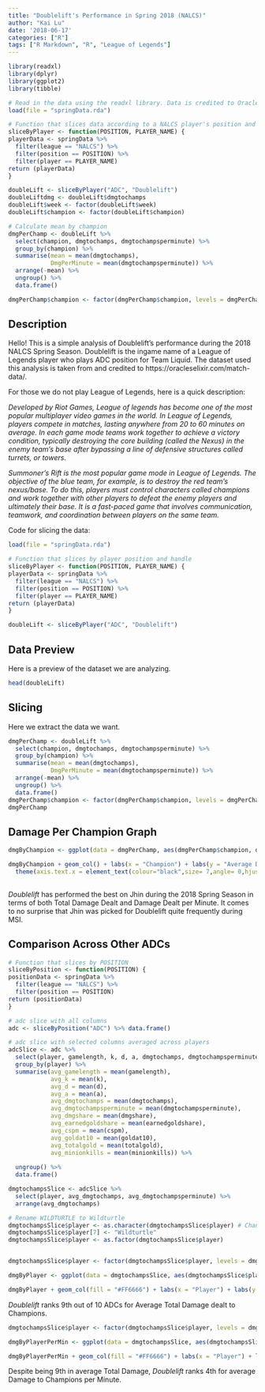 ```yaml
---
title: "Doublelift's Performance in Spring 2018 (NALCS)"
author: "Kai Lu"
date: '2018-06-17'
categories: ["R"]
tags: ["R Markdown", "R", "League of Legends"]
---
```


```r
library(readxl)
library(dplyr)
library(ggplot2)
library(tibble)
```

```r
# Read in the data using the readxl library. Data is credited to Oracles Elixir
load(file = "springData.rda")

# Function that slices data according to a NALCS player's position and player handle
sliceByPlayer <- function(POSITION, PLAYER_NAME) {
playerData <- springData %>% 
  filter(league == "NALCS") %>% 
  filter(position == POSITION) %>% 
  filter(player == PLAYER_NAME)
return (playerData)
}

doubleLift <- sliceByPlayer("ADC", "Doublelift")
doubleLiftdmg <- doubleLift$dmgtochamps
doubleLift$week <- factor(doubleLift$week)
doubleLift$champion <- factor(doubleLift$champion)

# Calculate mean by champion
dmgPerChamp <- doubleLift %>% 
  select(champion, dmgtochamps, dmgtochampsperminute) %>%
  group_by(champion) %>%
  summarise(mean = mean(dmgtochamps),
            DmgPerMinute = mean(dmgtochampsperminute)) %>% 
  arrange(-mean) %>% 
  ungroup() %>% 
  data.frame()

dmgPerChamp$champion <- factor(dmgPerChamp$champion, levels = dmgPerChamp$champion[order(-dmgPerChamp$mean)])
```

## Description

Hello! This is a simple analysis of Doublelift's performance during the 2018 NALCS Spring Season. Doublelift is the ingame name of a League of Legends player who plays ADC position for Team Liquid. The dataset used this analysis is taken from and credited to https://oracleselixir.com/match-data/.

For those we do not play League of Legends, here is a quick description:

*Developed by Riot Games, League of legends has become one of the most popular multiplayer video games in the world. In League of Legends, players compete in matches, lasting anywhere from 20 to 60 minutes on average. In each game mode teams work together to achieve a victory condition, typically destroying the core building (called the Nexus) in the enemy team's base after bypassing a line of defensive structures called turrets, or towers.*

*Summoner's Rift is the most popular game mode in League of Legends. The objective of the blue team, for example, is to destroy the red team’s nexus/base. To do this, players must control characters called champions and work together with other players to defeat the enemy players and ultimately their base. It is a fast-paced game that involves communication, teamwork, and coordination between players on the same team.*

Code for slicing the data:
```r
load(file = "springData.rda")
```
```r
# Function that slices by player position and handle
sliceByPlayer <- function(POSITION, PLAYER_NAME) {
playerData <- springData %>% 
  filter(league == "NALCS") %>% 
  filter(position == POSITION) %>% 
  filter(player == PLAYER_NAME)
return (playerData)
}
```

```r
doubleLift <- sliceByPlayer("ADC", "Doublelift")
```

## Data Preview
Here is a preview of the dataset we are analyzing.
```r
head(doubleLift)
```

## Slicing

Here we extract the data we want.
```r
dmgPerChamp <- doubleLift %>% 
  select(champion, dmgtochamps, dmgtochampsperminute) %>%
  group_by(champion) %>%
  summarise(mean = mean(dmgtochamps),
            DmgPerMinute = mean(dmgtochampsperminute)) %>% 
  arrange(-mean) %>% 
  ungroup() %>% 
  data.frame()
dmgPerChamp$champion <- factor(dmgPerChamp$champion, levels = dmgPerChamp$champion[order(-dmgPerChamp$mean)])
dmgPerChamp
```

## Damage Per Champion Graph

```r
dmgByChampion <- ggplot(data = dmgPerChamp, aes(dmgPerChamp$champion, dmgPerChamp$mean, fill = dmgPerChamp$DmgPerMinute))

dmgByChampion + geom_col() + labs(x = "Champion") + labs(y = "Average Damage dealt to Champions") + labs(fill = "Damage / Minute") + ggtitle("Graph of Doublelift's Average Damage Dealt by Champion") + theme(plot.title = element_text(hjust = 0.5)) +
  theme(axis.text.x = element_text(colour="black",size= 7,angle= 0,hjust=.5,vjust=.5,face="plain"))
        
```

*Doublelift* has performed the best on Jhin during the 2018 Spring Season in terms of both Total Damage Dealt and Damage Dealt per Minute. It comes to no surprise that Jhin was picked for Doublelift quite frequently during MSI. 

## Comparison Across Other ADCs  

```r
# Function that slices by POSITION
sliceByPosition <- function(POSITION) {
positionData <- springData %>% 
  filter(league == "NALCS") %>% 
  filter(position == POSITION) 
return (positionData)
}
```

```r
# adc slice with all columns
adc <- sliceByPosition("ADC") %>% data.frame()

# adc slice with selected columns averaged across players
adcSlice <- adc %>% 
  select(player, gamelength, k, d, a, dmgtochamps, dmgtochampsperminute, dmgshare, earnedgoldshare, cspm, goldat10, totalgold, minionkills) %>% 
  group_by(player) %>%
  summarise(avg_gamelength = mean(gamelength),
            avg_k = mean(k),
            avg_d = mean(d),
            avg_a = mean(a),
            avg_dmgtochamps = mean(dmgtochamps),
            avg_dmgtochampsperminute = mean(dmgtochampsperminute),
            avg_dmgshare = mean(dmgshare),
            avg_earnedgoldshare = mean(earnedgoldshare),
            avg_cspm = mean(cspm),
            avg_goldat10 = mean(goldat10),
            avg_totalgold = mean(totalgold),
            avg_minionkills = mean(minionkills)) %>% 
  
  ungroup() %>% 
  data.frame()

```

```r
dmgtochampsSlice <- adcSlice %>% 
  select(player, avg_dmgtochamps, avg_dmgtochampsperminute) %>% 
  arrange(avg_dmgtochamps)

# Rename WILDTURTLE to Wildturtle
dmgtochampsSlice$player <- as.character(dmgtochampsSlice$player) # Change to character first
dmgtochampsSlice$player[7] <- "Wildturtle"
dmgtochampsSlice$player <- as.factor(dmgtochampsSlice$player)


dmgtochampsSlice$player <- factor(dmgtochampsSlice$player, levels = dmgtochampsSlice$player[order(-dmgtochampsSlice$avg_dmgtochamps)])

dmgByPlayer <- ggplot(data = dmgtochampsSlice, aes(dmgtochampsSlice$player, dmgtochampsSlice$avg_dmgtochamps))

dmgByPlayer + geom_col(fill = "#FF6666") + labs(x = "Player") + labs(y = "Average Damage dealt to Champions") + ggtitle("Average Total Damage Dealt to Champions") + theme(plot.title = element_text(hjust = 0.5)) + theme(axis.text.x = element_text(colour = "black",size = 7, angle = 0,hjust =.5,vjust = .5,face ="plain"))
```


*Doublelift* ranks 9th out of 10 ADCs for Average Total Damage dealt to Champions.  


```r
dmgtochampsSlice$player <- factor(dmgtochampsSlice$player, levels = dmgtochampsSlice$player[order(-dmgtochampsSlice$avg_dmgtochampsperminute)])

dmgByPlayerPerMin <- ggplot(data = dmgtochampsSlice, aes(dmgtochampsSlice$player, dmgtochampsSlice$avg_dmgtochampsperminute))

dmgByPlayerPerMin + geom_col(fill = "#FF6666") + labs(x = "Player") + labs(y = "Average Damage dealt to Champions per Minute") + ggtitle("Average Damage per Minute Dealt to Champions")  +  theme(plot.title = element_text(hjust = 0.5)) + theme(axis.text.x = element_text(colour = "black",size = 7, angle = 0,hjust =.5,vjust = .5,face ="plain"))


```


Despite being 9th in average Total Damage, *Doublelift* ranks 4th for average Damage to Champions per Minute.





